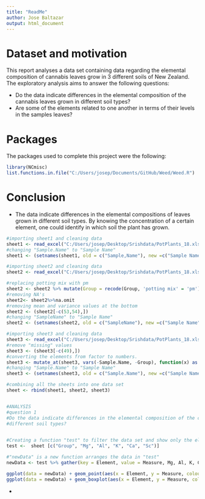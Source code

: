 ---
title: "ReadMe"
author: Jose Baltazar
output: html_document
---

# Dataset and motivation

This report analyses a data set containing data regarding the elemental composition of cannabis leaves 
grow in 3 different soils of New Zealand. The exploratory analysis aims to answer the following questions:

- Do the data indicate differences in the elemental composition of the cannabis leaves grown in 
different soil types?
- Are some of the elements related to one another in terms of their levels in the samples leaves?

# Packages

The packages used to complete this project were the following:
```{r, echo=FALSE}
library(NCmisc)
list.functions.in.file("C:/Users/josep/Documents/GitHub/Weed/Weed.R")
```

# Conclusion

- The data indicate differences in the elemental compositions of leaves grown in different soil types. By knowing the concentration of a certain element, one could identify in which soil the plant has grown. 

```{r, echo=FALSE}
#importing sheet1 and cleaning data
sheet1 <- read_excel("C:/Users/josep/Desktop/Srishdata/PotPlants_18.xlsx", sheet = 'SampleSetOne')
#changing "Sample.Name" to "Sample Name"
sheet1 <- (setnames(sheet1, old = c("Sample,Name"), new =c("Sample Name")))

#importing sheet2 and cleaning data
sheet2 <- read_excel("C:/Users/josep/Desktop/Srishdata/PotPlants_18.xlsx", sheet = 'SampleSetTwo')

#replacing potting mix with pm
sheet2 <- sheet2 %>% mutate(Group = recode(Group, 'potting mix' = 'pm'))
#removing NA's
sheet2<- sheet2%>%na.omit
#removing mean and variance values at the bottom
sheet2 <- (sheet2[-c(53,54),])
#changing "SampleName" to "Sample Name"
sheet2 <- (setnames(sheet2, old = c("SampleName"), new =c("Sample Name")))

#importing sheet3 and cleaning data
sheet3 <- read_excel("C:/Users/josep/Desktop/Srishdata/PotPlants_18.xlsx", sheet = 'SampleSetThree')
#remove "missing" values
sheet3 <- (sheet3[-c(49),])
#converting the elements from factor to numbers.
sheet3 <- mutate_at(sheet3, vars(-Sample.Name, -Group), function(x) as.numeric(as.character(x)))
#changing "Sample.Name" to "Sample Name"
sheet3 <- (setnames(sheet3, old = c("Sample.Name"), new =c("Sample Name")))

#combining all the sheets into one data set
sheet <- rbind(sheet1, sheet2, sheet3)


#ANALYSIS
#question 1
#Do the data indicate differences in the elemental composition of the cannabis leaves grown in 
#different soil types?
  

#Creating a function "test" to filter the data set and show only the elements I want to analize for question 1.
test <-  sheet [c("Group", "Mg", "Al", "K", "Ca", "Sc")]

#"newData" is a new function arranges the data in "test"
newData <- test %>% gather(key = Element, value = Measure, Mg, Al, K, Ca, Sc)

ggplot(data = newData) + geom_point(aes(x = Element, y = Measure, colour = Element )) + facet_grid(~ Group)
ggplot(data = newData) + geom_boxplot(aes(x = Element, y = Measure, colour = Element )) + facet_grid(~ Group)
```

- 